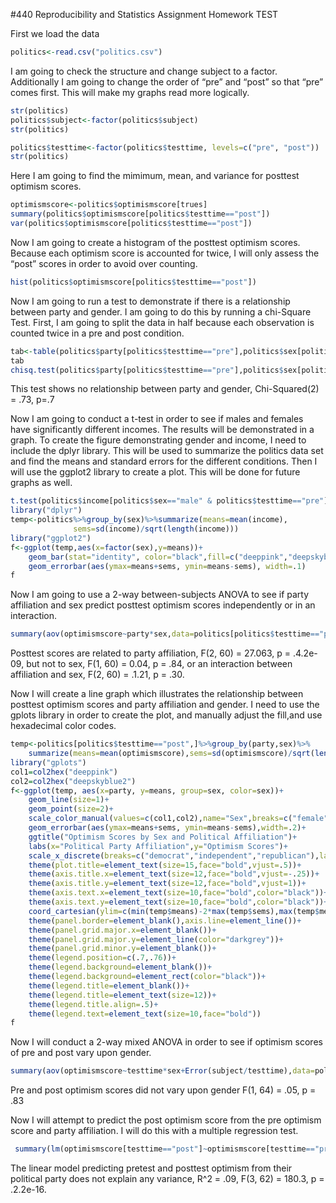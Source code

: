 #440 Reproducibility and Statistics Assignment Homework
TEST


<!-- This is an Rmd comment. -->
<!--
You can make comments several lines long by inserting
the text in between the the start and the end of the 
comment.

Comments are where I'll tell you what to do. You should
use the space directly below the comments to do what
the comment asks. You should also describe what you're
doing to make it obvious to the reader so they can
easily follow your logic in a fully reproducible way.
For any statistical tests you run, you should explain
the results in plain English and present the statistics
as you would in an APA style manuscript. For any symbols
you don't know how to use/can't use, feel free to use the name
instead (e.g. alpha)
--> 

<!-- Load the politics.csv data file. -->
First we load the data

```r
politics<-read.csv("politics.csv")
```
<!-- 
Check the structure.
subject, party, testtime, minwage, and sex need to be factors.
optimismscore and income should be integer and numeric vectors.
Fix any variables that aren't right.
-->
I am going to check the structure and change subject to a factor. Additionally I am going to change the order of "pre" and "post" so that "pre" comes first. This will make my graphs read more logically.
```r
str(politics)
politics$subject<-factor(politics$subject)
str(politics)
```
```r
politics$testtime<-factor(politics$testtime, levels=c("pre", "post"))
str(politics)
```
<!-- Find the minimum, mean, and variance for posttest
optimism scores. -->
Here I am going to find the mimimum, mean, and variance for posttest optimism scores. 
```r
optimismscore<-politics$optimismscore[trues]
summary(politics$optimismscore[politics$testtime=="post"])
var(politics$optimismscore[politics$testtime=="post"])
```

<!-- Create a histogram of posttest optimism scores.
Feel free to use the default ugly settings since
we didn't cover how to do this in ggplot2. If
you're a real go-getter, see if you can figure
out how to make a prettier histogram with better
labels, etc. using ggplot2. -->
Now I am going to create a histogram of the posttest optimism scores. Because each optimism score is accounted for twice, I will only assess the "post" scores in order to avoid over counting. 
```r
hist(politics$optimismscore[politics$testtime=="post"])
```

<!-- Run a test to determine whether political affiliation
is independent of one's gender.
Present the data supporting your analyses in graphical or
tabular form.
-->
Now I am going to run a test to demonstrate if there is a relationship between party and gender. I am going to do this by running a chi-Square Test. First, I am going to split the data in half because each observation is counted twice in a pre and post condition. 
```r
tab<-table(politics$party[politics$testtime=="pre"],politics$sex[politics$testtime=="pre"])
tab
chisq.test(politics$party[politics$testtime=="pre"],politics$sex[politics$testtime=="pre"])
```
This test shows no relationship between party and gender, Chi-Squared(2) = .73, p=.7
<!-- Run a test to determine whether or not males and females
have different incomes.
Create a graph to display your data that includes the relevant
means and standard errors.-->

Now I am going to conduct a t-test in order to see if males and females have significantly different incomes. The results will be demonstrated in a graph.
To create the figure demonstrating gender and income, I need to include the dplyr library. This will be used to summarize the politics data set and find the means and standard errors for the different conditions. Then I will use the ggplot2 library to create a plot. This will be done for future graphs as well.
```r
t.test(politics$income[politics$sex=="male" & politics$testtime=="pre"],politics$income[politics$sex=="female" & politics$testtime=="pre"])
library("dplyr")
temp<-politics%>%group_by(sex)%>%summarize(means=mean(income),
              sems=sd(income)/sqrt(length(income)))
library("ggplot2")
f<-ggplot(temp,aes(x=factor(sex),y=means))+
    geom_bar(stat="identity", color="black",fill=c("deeppink","deepskyblue2"))+
    geom_errorbar(aes(ymax=means+sems, ymin=means-sems), width=.1)
f
```
<!-- See if male and females with different political affiliations
have different posttest optimism scores. Create a graph to display
your data that includes the relevant means and standard errors.-->

Now I am going to use a 2-way between-subjects ANOVA to see if party affiliation and sex predict posttest optimism scores independently or in an interaction.
```r
summary(aov(optimismscore~party*sex,data=politics[politics$testtime=="post",]))
```
Posttest scores are related to party affiliation, F(2, 60) = 27.063, p = .4.2e-09, but not to sex, F(1, 60) = 0.04, p = .84, or an interaction between affiliation and sex, F(2, 60) = .1.21, p = .30.
<!-- Create a line graph for the same data. With
error bars of course!-->

Now I will create a line graph which illustrates the relationship between posttest optimism scores and party affiliation and gender. I need to use the gplots library in order to create the plot, and manually adjust the fill,and use hexadecimal color codes. 
```r
temp<-politics[politics$testtime=="post",]%>%group_by(party,sex)%>%
    summarize(means=mean(optimismscore),sems=sd(optimismscore)/sqrt(length(optimismscore)))
library("gplots")
col1=col2hex("deeppink")
col2=col2hex("deepskyblue2")
f<-ggplot(temp, aes(x=party, y=means, group=sex, color=sex))+
    geom_line(size=1)+
    geom_point(size=2)+
    scale_color_manual(values=c(col1,col2),name="Sex",breaks=c("female","male"),labels=c("Female", "Male"))+
    geom_errorbar(aes(ymax=means+sems, ymin=means-sems),width=.2)+
    ggtitle("Optimism Scores by Sex and Political Affiliation")+
    labs(x="Political Party Affiliation",y="Optimism Scores")+
    scale_x_discrete(breaks=c("democrat","independent","republican"),labels=c("Democrat","Independent","Republican"))+
    theme(plot.title=element_text(size=15,face="bold",vjust=.5))+
    theme(axis.title.x=element_text(size=12,face="bold",vjust=-.25))+
    theme(axis.title.y=element_text(size=12,face="bold",vjust=1))+
    theme(axis.text.x=element_text(size=10,face="bold",color="black"))+
    theme(axis.text.y=element_text(size=10,face="bold",color="black"))+
    coord_cartesian(ylim=c(min(temp$means)-2*max(temp$sems),max(temp$means)+2*max(temp$sems)))+
    theme(panel.border=element_blank(),axis.line=element_line())+
    theme(panel.grid.major.x=element_blank())+
    theme(panel.grid.major.y=element_line(color="darkgrey"))+
    theme(panel.grid.minor.y=element_blank())+
    theme(legend.position=c(.7,.76))+
    theme(legend.background=element_blank())+
    theme(legend.background=element_rect(color="black"))+
    theme(legend.title=element_blank())+
    theme(legend.title=element_text(size=12))+
    theme(legend.title.align=.5)+
    theme(legend.text=element_text(size=10,face="bold"))
f
```
<!-- Run a test to see if optimism scores pre- and post
watching videos depends on sex.-->

Now I will conduct a 2-way mixed ANOVA in order to see if optimism scores of pre and post vary upon gender.
```r
summary(aov(optimismscore~testtime*sex+Error(subject/testtime),data=politics))
```
 Pre and post optimism scores did not vary upon gender F(1, 64) = .05, p = .83
<!-- Run a Multiple Regression Analysis to see
whether you can predict someones posttest optimism
scores from their pretest optimism scores and party
affiliation. Create a figure that shows the distributions
of pre- and posttest optimism scores and sex and create
lines that best fit the data for both sexes regardless of
whether the lines are warranted based on the statistical
analyses-->

Now I will attempt to predict the post optimism score from the pre optimism score and party affiliation. I will do this with a multiple regression test.

```r
 summary(lm(optimismscore[testtime=="post"]~optimismscore[testtime=="pre"]+party[testtime=="post"],data=politics)) 
```
The linear model predicting pretest and posttest optimism from their political party does not explain any variance, R^2 = .09, F(3, 62) = 180.3, p = .2.2e-16.